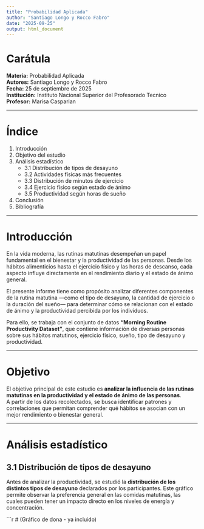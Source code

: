 ```yaml
---
title: "Probabilidad Aplicada"
author: "Santiago Longo y Rocco Fabro"
date: "2025-09-25"
output: html_document
---
```


# Carátula

**Materia:** Probabilidad Aplicada  
**Autores:** Santiago Longo y Rocco Fabro  
**Fecha:** 25 de septiembre de 2025  
**Institución:** Instituto Nacional Superior del Profesorado Tecnico  
**Profesor:** Marisa Casparian

---

# Índice

1. Introducción  
2. Objetivo del estudio  
3. Análisis estadístico  
   - 3.1 Distribución de tipos de desayuno  
   - 3.2 Actividades físicas más frecuentes  
   - 3.3 Distribución de minutos de ejercicio  
   - 3.4 Ejercicio físico según estado de ánimo  
   - 3.5 Productividad según horas de sueño  
4. Conclusión  
5. Bibliografía  

---

# Introducción

En la vida moderna, las rutinas matutinas desempeñan un papel fundamental en el bienestar y la productividad de las personas. Desde los hábitos alimenticios hasta el ejercicio físico y las horas de descanso, cada aspecto influye directamente en el rendimiento diario y el estado de ánimo general.

El presente informe tiene como propósito analizar diferentes componentes de la rutina matutina —como el tipo de desayuno, la cantidad de ejercicio o la duración del sueño— para determinar cómo se relacionan con el estado de ánimo y la productividad percibida por los individuos.

Para ello, se trabaja con el conjunto de datos **“Morning Routine Productivity Dataset”**, que contiene información de diversas personas sobre sus hábitos matutinos, ejercicio físico, sueño, tipo de desayuno y productividad.

---

# Objetivo

El objetivo principal de este estudio es **analizar la influencia de las rutinas matutinas en la productividad y el estado de ánimo de las personas**.  
A partir de los datos recolectados, se busca identificar patrones y correlaciones que permitan comprender qué hábitos se asocian con un mejor rendimiento o bienestar general.

---

# Análisis estadístico

## 3.1 Distribución de tipos de desayuno

Antes de analizar la productividad, se estudió la **distribución de los distintos tipos de desayuno** declarados por los participantes. Este gráfico permite observar la preferencia general en las comidas matutinas, las cuales pueden tener un impacto directo en los niveles de energía y concentración.

```r
# (Gráfico de dona - ya incluido)
